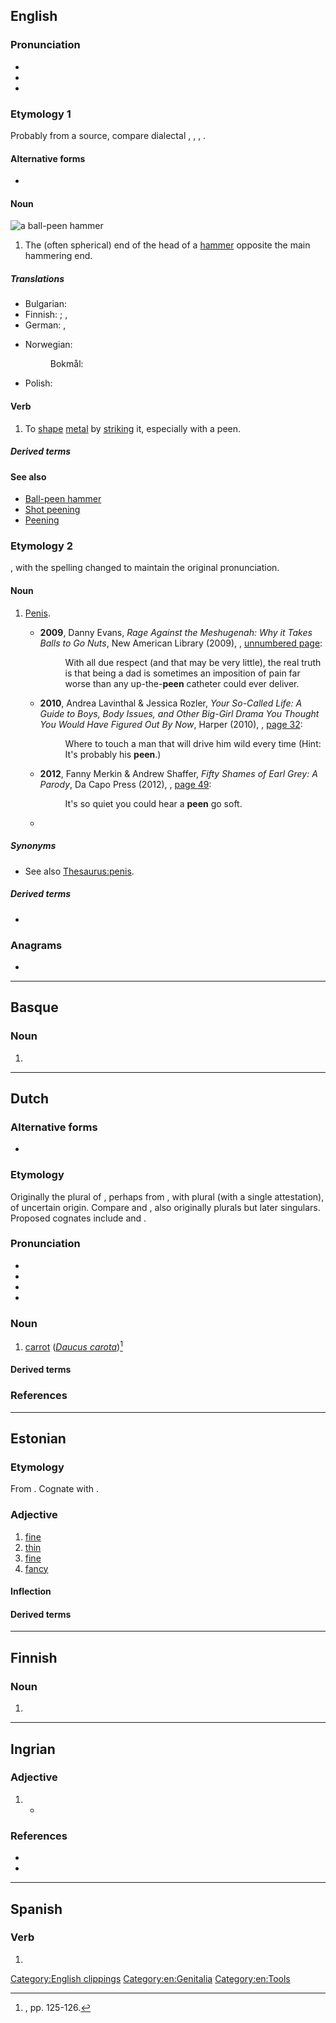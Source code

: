 ==English==

===Pronunciation===
* {{IPA|en|/piːn/}}
* {{audio|en|en-us-peen.ogg|Audio (US)}}
* {{rhymes|en|iːn|s=1}}

===Etymology 1===
Probably from a {{der|en|gmq}} source, compare dialectal {{cog|no|penn||peen}}, {{cog|da|pind||peg}}, {{cog|de|Pinne||the peen of a hammer}}, {{cog|gmq-osw|pæna||to pound iron with a hammer}}.

====Alternative forms====
* {{alter|en|pane|pean|pein|piend}}

====Noun====
{{wikipedia|Ball-peen hammer|mul=peening}}
[[File:Peen hammers.png|thumb|a ball-'''peen''' hammer]]
{{en-noun}}

# The (often spherical) end of the head of a [[hammer]] opposite the main hammering end.

=====Translations=====
{{trans-top|end of the head of a hammer opposite the main hammering end}}
* Bulgarian: {{t|bg|острата част на чук}}
* Finnish: {{t|fi|haarapää}} {{q|wedge-shaped}}; {{t+|fi|pallopää}}, {{t|fi|kuulapää}} {{q|spherical}}
* German: {{t+|de|Finne|f}}  {{q|wedge-shaped}}, {{t+|de|Kugel|f}} {{q|spherical}}
{{trans-mid}}
* Norwegian:
*: Bokmål: {{t+|nb|penn|m}}
* Polish: {{t|pl|rąb|m}}
{{trans-bottom}}

====Verb====
{{en-verb}}

# To [[shape]] [[metal]] by [[strike|striking]] it, especially with a peen.

=====Derived terms=====
{{der4|en
|chisel peen
|cross peen
|peen over
|point peen
}}

====See also====
* [[w:Ball-peen hammer|Ball-peen hammer]]
* [[w:Shot peening|Shot peening]]
* [[w:Peening|Peening]]

===Etymology 2===
{{clipping|en|penis}}, with the spelling changed to maintain the original pronunciation.

====Noun====
{{en-noun}}

# {{lb|en|slang}} [[penis|Penis]].
#* '''2009''', Danny Evans, ''Rage Against the Meshugenah: Why it Takes Balls to Go Nuts'', New American Library (2009), {{ISBN|9780451227119}}, [http://books.google.com/books?id=MXlJusLUVD0C&pg=PT188 unnumbered page]:
#*: With all due respect (and that may be very little), the real truth is that being a dad is sometimes an imposition of pain far worse than any up-the-'''peen''' catheter could ever deliver.
#* '''2010''', Andrea Lavinthal & Jessica Rozler, ''Your So-Called Life: A Guide to Boys, Body Issues, and Other Big-Girl Drama You Thought You Would Have Figured Out By Now'', Harper (2010), {{ISBN|9780061938382}}, [http://books.google.com/books?id=kol6l8ew6O4C&pg=PA32 page 32]:
#*: Where to touch a man that will drive him wild every time (Hint: It's probably his '''peen'''.)
#* '''2012''', Fanny Merkin & Andrew Shaffer, ''Fifty Shames of Earl Grey: A Parody'', Da Capo Press (2012), {{ISBN|9780306821998}}, [http://books.google.com/books?id=MmPGKC9J-wYC&pg=PA49 page 49]:
#*: It's so quiet you could hear a '''peen''' go soft.
#* {{seemoreCites|en}}

=====Synonyms=====
* See also [[Thesaurus:penis]].

=====Derived terms=====
* {{l|en|epeen}}

===Anagrams===
* {{anagrams|en|a=eenp|neep|pene|pene-}}

[[Category:English clippings]]
[[Category:en:Genitalia]]
[[Category:en:Tools]]

----

==Basque==

===Noun===
{{head|eu|noun form}}

# {{inflection of|eu|pe||gen|p}}

----

==Dutch==
{{wikipedia|lang=nl}}

===Alternative forms===
* {{l|nl|pee}}

===Etymology===
Originally the plural of {{m|nl|pee}}, perhaps from {{inh|nl|dum|pede|alt=*pede}}, with plural {{m|dum|peden}} (with a single attestation), of uncertain origin. Compare {{m|nl|schoen}} and {{m|nl|teen}}, also originally plurals but later singulars. Proposed cognates include {{cog|en|pith}} and {{cog|fr|pied}}.

===Pronunciation===
* {{IPA|nl|/peːn/}}
* {{audio|nl|Nl-peen.ogg|Audio}}
* {{hyphenation|nl|peen}}
* {{rhymes|nl|eːn|s=1}}

===Noun===
{{nl-noun|f|-en|peentje}}

# {{lb|nl|botany|nocat=1}} [[carrot]] (''[[Daucus carota]]'')<ref>{{R:onkrher}}, pp. 125-126.</ref>
#: {{syn|nl|wortel}}

====Derived terms====
{{der3|nl
|bospeen
|waspeen
|wilde peen
|winterpeen
}}

===References===
<references/>

{{c|nl|Celery family plants|Vegetables}}

----

==Estonian==

===Etymology===
From {{inh|et|fiu-fin-pro|*peeni}}. Cognate with {{cog|fi|pieni}}.

===Adjective===
{{et-adj|peene|peent}}

# [[fine]] {{gloss|of small pieces, small size}}
# [[thin]]
# [[fine]] {{gloss|of good quality}}
# [[fancy]]

====Inflection====
{{et-decl-suur|peen|peen}}

====Derived terms====
{{der4|et
|peenendama
|peenestama
|peenike
|peenus
}}

----

==Finnish==

===Noun===
{{head|fi|noun form}}

# {{infl of|fi|pee||gen|s}}

----

==Ingrian==

===Adjective===
{{izh-adj}}

# {{izh-form-D|peeni|Soikkola}}
#* {{RQ:izh:Bukvari:1936|'''Peen''' tulo saatii siint pellost.|A '''small''' income was received from this field.|page=40}}

===References===
* {{R:izh:Nirvi:1971|page=404}}
* {{R:izh:Konkova:2014|page=74}}

----

==Spanish==

===Verb===
{{head|es|verb form}}

# {{es-verb form of|peer}}